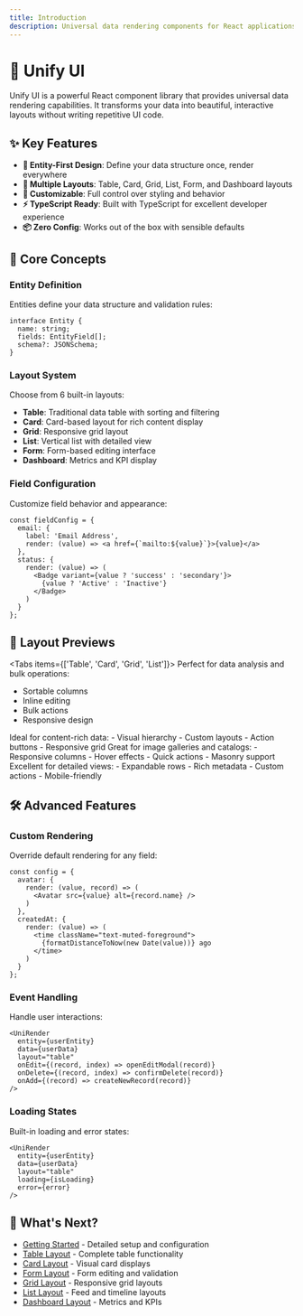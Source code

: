 ```yaml
---
title: Introduction
description: Universal data rendering components for React applications
---
```


# 🎨 Unify UI

Unify UI is a powerful React component library that provides universal data rendering capabilities. It transforms your data into beautiful, interactive layouts without writing repetitive UI code.

## ✨ Key Features

- **🎯 Entity-First Design**: Define your data structure once, render everywhere
- **📱 Multiple Layouts**: Table, Card, Grid, List, Form, and Dashboard layouts
- **🎨 Customizable**: Full control over styling and behavior
- **⚡ TypeScript Ready**: Built with TypeScript for excellent developer experience
- **📦 Zero Config**: Works out of the box with sensible defaults

## 🎯 Core Concepts

### Entity Definition
Entities define your data structure and validation rules:

```tsx
interface Entity {
  name: string;
  fields: EntityField[];
  schema?: JSONSchema;
}
```

### Layout System
Choose from 6 built-in layouts:

- **Table**: Traditional data table with sorting and filtering
- **Card**: Card-based layout for rich content display
- **Grid**: Responsive grid layout
- **List**: Vertical list with detailed view
- **Form**: Form-based editing interface
- **Dashboard**: Metrics and KPI display

### Field Configuration
Customize field behavior and appearance:

```tsx
const fieldConfig = {
  email: {
    label: 'Email Address',
    render: (value) => <a href={`mailto:${value}`}>{value}</a>
  },
  status: {
    render: (value) => (
      <Badge variant={value ? 'success' : 'secondary'}>
        {value ? 'Active' : 'Inactive'}
      </Badge>
    )
  }
};
```

## 🎨 Layout Previews

<Tabs items={['Table', 'Card', 'Grid', 'List']}>
<Tab value="Table">
Perfect for data analysis and bulk operations:
- Sortable columns
- Inline editing
- Bulk actions
- Responsive design
</Tab>
<Tab value="Card">
Ideal for content-rich data:
- Visual hierarchy
- Custom layouts
- Action buttons
- Responsive grid
</Tab>
<Tab value="Grid">
Great for image galleries and catalogs:
- Responsive columns
- Hover effects
- Quick actions
- Masonry support
</Tab>
<Tab value="List">
Excellent for detailed views:
- Expandable rows
- Rich metadata
- Custom actions
- Mobile-friendly
</Tab>
</Tabs>

## 🛠️ Advanced Features

### Custom Rendering
Override default rendering for any field:

```tsx
const config = {
  avatar: {
    render: (value, record) => (
      <Avatar src={value} alt={record.name} />
    )
  },
  createdAt: {
    render: (value) => (
      <time className="text-muted-foreground">
        {formatDistanceToNow(new Date(value))} ago
      </time>
    )
  }
};
```

### Event Handling
Handle user interactions:

```tsx
<UniRender
  entity={userEntity}
  data={userData}
  layout="table"
  onEdit={(record, index) => openEditModal(record)}
  onDelete={(record, index) => confirmDelete(record)}
  onAdd={(record) => createNewRecord(record)}
/>
```

### Loading States
Built-in loading and error states:

```tsx
<UniRender
  entity={userEntity}
  data={userData}
  layout="table"
  loading={isLoading}
  error={error}
/>
```

## 🌟 What's Next?

- [Getting Started](/docs/unify-ui/getting-started) - Detailed setup and configuration
- [Table Layout](/docs/unify-ui/components/table-layout) - Complete table functionality
- [Card Layout](/docs/unify-ui/components/card-layout) - Visual card displays
- [Form Layout](/docs/unify-ui/components/form) - Form editing and validation
- [Grid Layout](/docs/unify-ui/components/grid) - Responsive grid layouts
- [List Layout](/docs/unify-ui/components/list) - Feed and timeline layouts
- [Dashboard Layout](/docs/unify-ui/components/dashboard) - Metrics and KPIs
